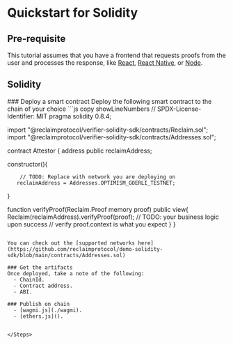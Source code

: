 
# Quickstart for Solidity
## Pre-requisite
This tutorial assumes that you have a frontend that requests proofs from the user and processes the response, like [React](/react), [React Native](/react-native), or [Node](/node).

## Solidity 
<Steps>
### Deploy a smart contract
Deploy the following smart contract to the chain of your choice
```js copy showLineNumbers
// SPDX-License-Identifier: MIT
pragma solidity 0.8.4;


import "@reclaimprotocol/verifier-solidity-sdk/contracts/Reclaim.sol";
import "@reclaimprotocol/verifier-solidity-sdk/contracts/Addresses.sol";


contract Attestor {
   address public reclaimAddress;


   constructor(){
        
        // TODO: Replace with network you are deploying on
       reclaimAddress = Addresses.OPTIMISM_GOERLI_TESTNET; 

   }


   function verifyProof(Reclaim.Proof memory proof) public view{
       Reclaim(reclaimAddress).verifyProof(proof);
       // TODO: your business logic upon success
       // verify proof.context is what you expect
   }
}
```

You can check out the [supported networks here](https://github.com/reclaimprotocol/demo-solidity-sdk/blob/main/contracts/Addresses.sol)

### Get the artifacts
Once deployed, take a note of the following:
  - ChainId.
  - Contract address.
  - ABI.

### Publish on chain
  - [wagmi.js](./wagmi).
  - [ethers.js]().


</Steps>